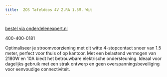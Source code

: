 ```yaml
---
title:  ZOS Tafeldoos 4V Z.RA 1.5M. Wit
---
```



<Image src={imageProduct} width={imageProduct.width} alt="" />

[bestel via onderdelenexpert.nl](https://www.onderdelenexpert.nl/zos-tafeldoos-4v-z-ra-1-5m-wit-2420333)

400-400-0181

Optimaliseer je stroomvoorziening met dit witte 4-stopcontact snoer van 1.5 meter, perfect voor thuis of op kantoor. Met een belastend vermogen van 2180W en 10A biedt het betrouwbare elektrische ondersteuning. Ideaal voor dagelijks gebruik met een strak ontwerp en geen overspanningsbeveiliging voor eenvoudige connectiviteit.
